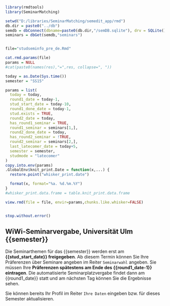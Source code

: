 
```r
library(rmdtools)
library(SeminarMatching)

setwd("D:/libraries/SeminarMatching/semedit_app/rmd")
db.dir = paste0("../db")
semdb = dbConnect(dbname=paste0(db.dir,"/semDB.sqlite"), drv = SQLite())
seminars = dbGet(semdb,"seminars")


file="studseminfo_pre_de.Rmd"

cat.rmd.params(file)
params = NULL
#cat(paste0(names(res),"=",res, collapse=", "))

today = as.Date(Sys.time())
semester = "SS15"

params = list(
  today = today,
  round1_date = today-1,  
  stud_start_date = today-10,
  round1_done_date = today-1,
  stud.exists = TRUE,
  round2_date = today,
  has_round1_seminar = TRUE,
  round1_seminar = seminars[1,],
  round2_done_date = today,
  has_round2_seminar = !TRUE,
  round2_seminar = seminars[2,],
  last_latecomer_date = today+5,
  semester = semester,
  studmode = "latecomer"
)
copy.into.env(params)
.GlobalEnv$knit_print.Date = function(x,...) {
  restore.point("whisker_print.date")

  format(x, format="%a. %d.%m.%Y")
}
#whisker_print.data.frame = table.knit_print.data.frame

view.rmd(file = file, envir=params,chunks.like.whisker=FALSE)


stop.without.error()
```

<!-- START -->

## WiWi-Seminarvergabe, Universität Ulm {{semester}}

Die Seminarthemen für das {{semester}} werden erst am **{{stud_start_date}} freigegeben**. Ab
diesem Termin können Sie Ihre Präferenzen über Seminare angeben im Reiter `Seminarwahl` angeben. Sie müssen Ihre **Präferenzen spätestens am Ende des {{round1_date-1}} eintragen**. Die automatisierte Seminarplatzvergabe findet dann am {{round1_date}} statt und am nächsten Tag können Sie die Ergebnisse sehen.

Sie können bereits Ihr Profil im Reiter `Ihre Daten` eingeben bzw. für dieses Semester aktualisieren.
